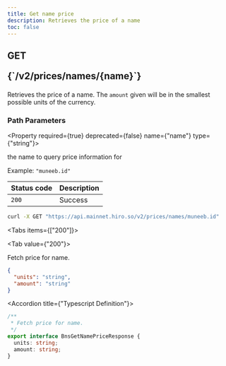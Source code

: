 ```yaml
---
title: Get name price
description: Retrieves the price of a name
toc: false
---
```




<Root>

<API>

<div className='flex-1'>

<h2 className="not-prose mb-2 inline-flex items-center gap-3 font-mono">
  <div className="rounded-lg border px-1 py-0.5 text-xs font-medium border-green-400/50 bg-green-400/20 text-green-600 dark:text-green-400">
    GET
  </div>
  <p className="text-xs break-words overflow-hidden w-[95%]">{`/v2/prices/names/{name}`}</p>
</h2>

Retrieves the price of a name. The `amount` given will be in the smallest possible units of the currency.

### Path Parameters

<Property required={true} deprecated={false} name={"name"} type={"string"}>

the name to query price information for

<span>Example:  `"muneeb.id"`</span>

</Property>

| Status code | Description |
| :----------- | :----------- |
| `200` | Success |

</div>

<APIExample>

```bash title="Terminal"
curl -X GET "https://api.mainnet.hiro.so/v2/prices/names/muneeb.id"
```

<Tabs items={["200"]}>

<Tab value={"200"}>

Fetch price for name.

```json title="Example Response"
{
  "units": "string",
  "amount": "string"
}
```

<Accordions>

<Accordion title={"Typescript Definition"}>

```ts
/**
 * Fetch price for name.
 */
export interface BnsGetNamePriceResponse {
  units: string;
  amount: string;
}

```

</Accordion>

</Accordions>

</Tab>

</Tabs>

</APIExample>

</API>

</Root>